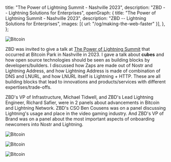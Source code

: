   title: "The Power of Lightning Summit - Nashville 2023",
  description: "ZBD -- Lightning Solutions for Enterprises",
  openGraph: {
    title: "The Power of Lightning Summit - Nashville 2023",
    description: "ZBD -- Lightning Solutions for Enterprises",
    images: [{ url: "/og/making-the-web-faster" }],
  },
};

<Image
  src="https://i.imgur.com/kfB4Lff.png"
  alt="Bitcoin"
  className="rounded-full bg-gray-100 block mt-2 mb-5 mx-auto sm:float-right sm:ml-5 sm:mb-5 grayscale hover:grayscale-0"
  unoptimized
  priority
/>

ZBD was invited to give a talk at [The Power of Lightning Summit](https://www.meetup.com/bitcoinpark/events/294855711/) that occurred at Bitcoin Park in Nashville in 2023. I gave a talk about **cubes** and how open source technologies should be seen as building blocks by developers/builders. I discussed how Zaps are made out of Nostr and Lightning Address, and how Lightning Address is made of combination of DNS and LNURL, and how LNURL itself is Lightning + HTTP. These are all building blocks that lead to innovations and products/services with different expertises/trade-offs.

ZBD's VP of Infrastructure, Michael Tidwell, and ZBD's Lead Lightning Engineer, Richard Safier, were in 2 panels about advancements in Bitcoin and Lightning Network. ZBD's CSO Ben Cousens was on a panel discussing Lightning's usage and place in the video gaming industry. And ZBD's VP of Brand was on a panel about the most important aspects of onboarding newcomers into Nostr and Lightning.

<Image
  src="https://i.imgur.com/0opkLSd.jpg"
  alt="Bitcoin"
  className="rounded-full bg-gray-100 block mt-2 mb-5 mx-auto sm:float-right sm:ml-5 sm:mb-5 grayscale hover:grayscale-0"
  unoptimized
  priority
/>

<Image
  src="https://i.imgur.com/XFXbyra.jpg"
  alt="Bitcoin"
  className="rounded-full bg-gray-100 block mt-2 mb-5 mx-auto sm:float-right sm:ml-5 sm:mb-5 grayscale hover:grayscale-0"
  unoptimized
  priority
/>

<Image
  src="https://i.imgur.com/icD6G3T.jpg"
  alt="Bitcoin"
  className="rounded-full bg-gray-100 block mt-2 mb-5 mx-auto sm:float-right sm:ml-5 sm:mb-5 grayscale hover:grayscale-0"
  unoptimized
  priority
/>
